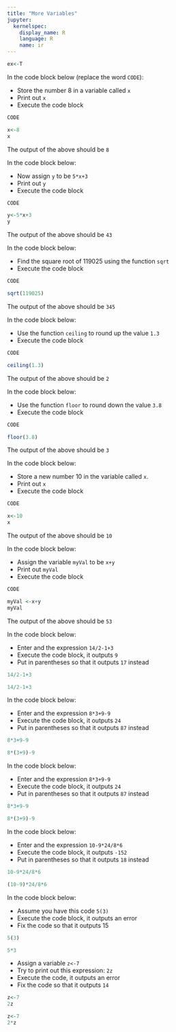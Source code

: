 ```yaml
---
title: "More Variables"
jupyter:
  kernelspec:
    display_name: R
    language: R
    name: ir
---
```


```r
ex<-T
```

In the code block below (replace the word `CODE`):

- Store the number 8 in a variable called `x` 
- Print out `x`
- Execute the code block   


```r
CODE
```
```r
x<-8
x
```

The output of the above should be `8` 

In the code block below:

- Now assign `y` to be `5*x+3`
- Print out `y` 
- Execute the code block   

```r
CODE
```
```r
y<-5*x+3
y
```

The output of the above should be `43` 

In the code block below:

- Find the square root of 119025 using the function `sqrt` 
- Execute the code block   

```r
CODE
```
```r
sqrt(119025)
```
The output of the above should be `345` 


In the code block below:

- Use the function `ceiling` to round up the value `1.3` 
- Execute the code block   

```r
CODE
```
```r
ceiling(1.3)
```

The output of the above should be `2` 

In the code block below:

- Use the function `floor` to round down the value `3.8` 
- Execute the code block   

```r
CODE
```
```r
floor(3.8)
```

The output of the above should be `3` 

In the code block below:

- Store a new number 10 in the variable called `x`. 
- Print out `x`
- Execute the code block   

```r
CODE
```
```r
x<-10
x
```

The output of the above should be `10` 

In the code block below:

- Assign the variable `myVal` to be `x+y`
- Print out `myVal`
- Execute the code block   

```r
CODE
```
```r
myVal <-x+y
myVal
```
The output of the above should be `53` 

In the code block below:

- Enter and the expression `14/2-1+3` 
- Execute the code block, it outputs  `9` 
- Put in parentheses so that it outputs `17` instead 

```r
14/2-1+3
```
```r
14/2-1+3
```

In the code block below:

- Enter and the expression `8*3+9-9` 
- Execute the code block, it outputs  `24` 
- Put in parentheses so that it outputs `87` instead 

```r
8*3+9-9
```
```r
8*(3+9)-9
```

In the code block below:

- Enter and the expression `8*3+9-9` 
- Execute the code block, it outputs  `24` 
- Put in parentheses so that it outputs `87` instead 

```r
8*3+9-9
```
```r
8*(3+9)-9
```

In the code block below:

- Enter and the expression `10-9*24/8*6` 
- Execute the code block, it outputs  `-152` 
- Put in parentheses so that it outputs `18` instead 

```r
10-9*24/8*6
```
```r
(10-9)*24/8*6
```

In the code block below:

- Assume you have this code `5(3)`
- Execute the code block, it outputs  an error 
- Fix the code so that it outputs 15 

```r
5(3)
```
```r
5*3
```

- Assign a variable `z<-7` 
- Try to print out this expression: `2z` 
- Execute the code, it outputs  an error 
- Fix the code so that it outputs `14` 

```r
z<-7
2z
```
```r
z<-7
2*z
```
